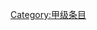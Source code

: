 {{catmore1|[[Wikipedia:两栖动物和爬行动物专题|Wikipedia:两栖动物和爬行动物专题]]}}
{{Articles by Quality|topic=两栖动物和爬行动物|project=两栖动物和爬行动物|format=TOC}}
{{emptycat}}

[[Category:甲级条目|Category:甲级条目]]
